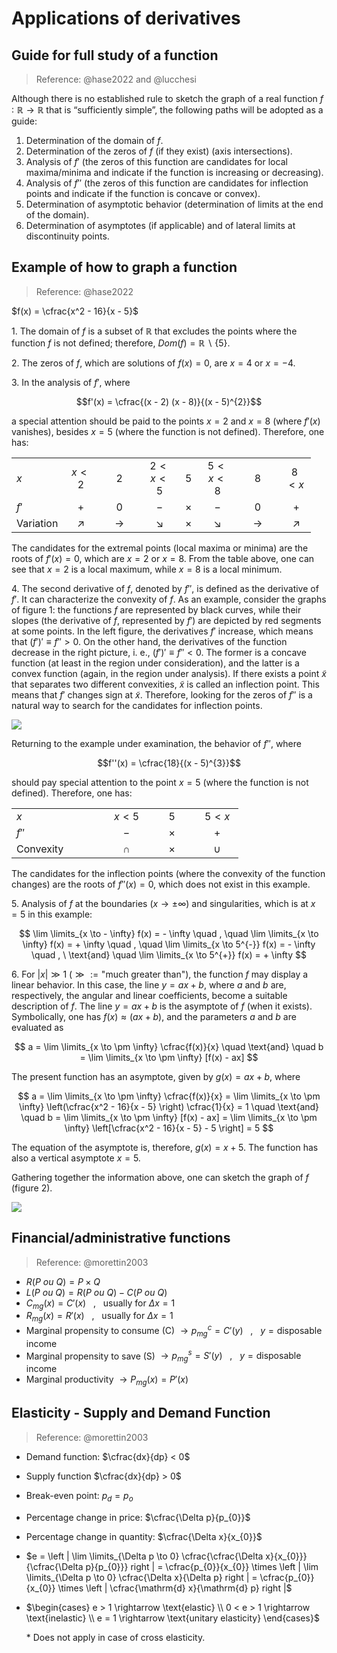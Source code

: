 # Applications of derivatives

## Guide for full study of a function

> Reference: @hase2022 and @lucchesi

Although there is no established rule to sketch the graph of a real function $f ∶ \mathbb{R} \to \mathbb{R}$ that is “sufficiently simple”, the following paths will be adopted as a guide:

1. Determination of the domain of $f$. 
2. Determination of the zeros of $f$ (if they exist) (axis intersections).
3. Analysis of $f′$ (the zeros of this function are candidates for local maxima/minima and indicate if the function is increasing or decreasing).
4. Analysis of $f′′$ (the zeros of this function are candidates for inflection points and indicate if the function is concave or convex).
5. Determination of asymptotic behavior (determination of limits at the end of the domain).
6. Determination of asymptotes (if applicable) and of lateral limits at discontinuity points.

## Example of how to graph a function

> Reference: @hase2022

$f(x) = \cfrac{x^2 - 16}{x - 5}$

1\. The domain of $f$ is a subset of $\mathbb{R}$ that excludes the points where the function $f$ is not defined; therefore, $Dom(f) = \mathbb{R} \smallsetminus \{5\}$.

2\. The zeros of $f$, which are solutions of $f(x) = 0$, are $x = 4$ or $x = −4$.

3\. In the analysis of $f′$, where

$$f'(x) = \cfrac{(x - 2) (x - 8)}{(x - 5)^{2}}$$

a special attention should be paid to the points $x = 2$ and $x = 8$ (where $f′(x)$ vanishes), besides $x = 5$ (where the function is not defined). Therefore, one has:

+:-------------------+:----------:+:-----------------:+:-----------:+:--------:+:-----------:+:-----------------:+:----------:+
| $x$                | $x < 2$    | $2$               | $2 < x < 5$ | $5$      | $5 < x < 8$ | $8$               | $8 < x$    |
+--------------------+------------+-------------------+-------------+----------+-------------+-------------------+------------+
| $f'$               | $+$        | $0$               | $-$         | $\times$ | $-$         | $0$               | $+$        |
+--------------------+------------+-------------------+-------------+----------+-------------+-------------------+------------+
| $\text{Variation}$ | $\nearrow$ | $\longrightarrow$ | $\searrow$  | $\times$ | $\searrow$  | $\longrightarrow$ | $\nearrow$ |
+--------------------+------------+-------------------+-------------+----------+-------------+-------------------+------------+

The candidates for the extremal points (local maxima or minima) are the roots of $f′(x) = 0$, which are $x = 2$ or $x = 8$. From the table above, one can see that $x = 2$ is a local maximum, while $x = 8$ is a local minimum.

4\. The second derivative of $f$, denoted by $f′′$, is defined as the derivative of $f′$. It can characterize the convexity of $f$. As an example, consider the graphs of figure 1: the functions $f$ are represented by black curves, while their slopes (the derivative of $f$, represented by $f′$) are depicted by red segments at some points. In the left figure, the derivatives $f′$ increase, which means that $(f′)′ \equiv f′′ > 0$. On the other hand, the derivatives of the function decrease in the right picture, i. e., $(f′)′ \equiv f′′ < 0$. The former is a concave function (at least in the region under consideration), and the latter is a convex function (again, in the region under analysis). If there exists a point $\tilde x$ that separates two different convexities, $\tilde x$ is called an inflection point. This means that $f′$ changes sign at $\tilde x$. Therefore, looking for the zeros of $f′′$ is a natural way to search for the candidates for inflection points.

![](../images/hase_lecture_4_figure_1.png)

Returning to the example under examination, the behavior of $f′′$, where

$$f''(x) = \cfrac{18}{(x - 5)^{3}}$$

should pay special attention to the point $x = 5$ (where the function is not defined). Therefore, one has:

+:-------------------+:-------:+:--------:+:-------:+
| $x$                | $x < 5$ | $5$      | $5 < x$ |
+--------------------+---------+----------+---------+
| $f''$              | $-$     | $\times$ | $+$     |
+--------------------+---------+----------+---------+
| $\text{Convexity}$ | $\cap$  | $\times$ | $\cup$  |
+--------------------+---------+----------+---------+

The candidates for the inflection points (where the convexity of the function changes) are the roots of $f′′(x) = 0$, which does not exist in this example.

5\. Analysis of $f$ at the boundaries ($x \to \pm \infty$) and singularities, which is at $x = 5$ in this example:

$$
\lim \limits_{x \to - \infty} f(x) = - \infty
\quad , \quad 
\lim \limits_{x \to \infty} f(x) = + \infty
\quad , \quad
\lim \limits_{x \to 5^{-}} f(x) = - \infty
\quad , \ \text{and} \quad
\lim \limits_{x \to 5^{+}} f(x) = + \infty
$$

6\. For $|x| \gg 1$ ($\gg := \text{"much greater than"}$), the function $f$ may display a linear behavior. In this case, the line $y = ax + b$, where $a$ and $b$ are, respectively, the angular and linear coefficients, become a suitable description of $f$. The line $y = ax + b$ is the asymptote of $f$ (when it exists). Symbolically, one has $f(x) \approx (ax + b)$, and the parameters $a$ and $b$ are evaluated as

$$
a = \lim \limits_{x \to \pm \infty} \cfrac{f(x)}{x}
\quad \text{and} \quad
b = \lim \limits_{x \to \pm \infty} [f(x) - ax]
$$

The present function has an asymptote, given by $g(x) = ax + b$, where

$$
a = \lim \limits_{x \to \pm \infty} \cfrac{f(x)}{x} = 
\lim \limits_{x \to \pm \infty} \left(\cfrac{x^2 - 16}{x - 5} \right) \cfrac{1}{x} = 1
\quad \text{and} \quad
b = \lim \limits_{x \to \pm \infty} [f(x) - ax] = 
\lim \limits_{x \to \pm \infty} \left[\cfrac{x^2 - 16}{x - 5} - 5 \right] = 5
$$

The equation of the asymptote is, therefore, $g(x) = x + 5$. The function has also a vertical asymptote $x = 5$.

Gathering together the information above, one can sketch the graph of $f$ (figure 2).

![](../images/hase_lecture_4_figure_2.png)

## Financial/administrative functions

> Reference: @morettin2003

* $R(P \ ou \ Q) = P \times Q$
* $L(P \ ou \ Q) = R(P \ ou \ Q) - C (P \ ou \ Q)$
* $C_{mg}(x) = C'(x) \ \ \ , \ \ \ \text{usually for} \ \Delta x = 1$
* $R_{mg}(x) = R'(x) \ \ \ , \ \ \ \text{usually for} \ \Delta x = 1$
* Marginal propensity to consume (C) $\rightarrow p^{c}_{mg} = C'(y) \ \ \ , \ \ \ y = \text{disposable income}$
* Marginal propensity to save (S) $\rightarrow  p^{s}_{mg} = S'(y) \ \ \ , \ \ \ y = \text{disposable income}$
* Marginal productivity $\rightarrow P_{mg}(x) = P'(x)$

## Elasticity - Supply and Demand Function

> Reference: @morettin2003

* Demand function: $\cfrac{dx}{dp} < 0$
* Supply function $\cfrac{dx}{dp} > 0$
* Break-even point: $p_{d} = p_{o}$
* Percentage change in price: $\cfrac{\Delta p}{p_{0}}$
* Percentage change in quantity: $\cfrac{\Delta x}{x_{0}}$ 
* $e = \left | \lim \limits_{\Delta p \to 0} \cfrac{\cfrac{\Delta x}{x_{0}}}{\cfrac{\Delta p}{p_{0}}} right | = \cfrac{p_{0}}{x_{0}} \times \left | \lim \limits_{\Delta p \to 0} \cfrac{\Delta x}{\Delta p} right | = \cfrac{p_{0}}{x_{0}} \times \left | \cfrac{\mathrm{d} x}{\mathrm{d} p} right |$
* $\begin{cases} e > 1 \rightarrow \text{elastic} \\ 0 < e > 1 \rightarrow \text{inelastic} \\ e = 1 \rightarrow \text{unitary elasticity} \end{cases}$
    
    \* Does not apply in case of cross elasticity.
